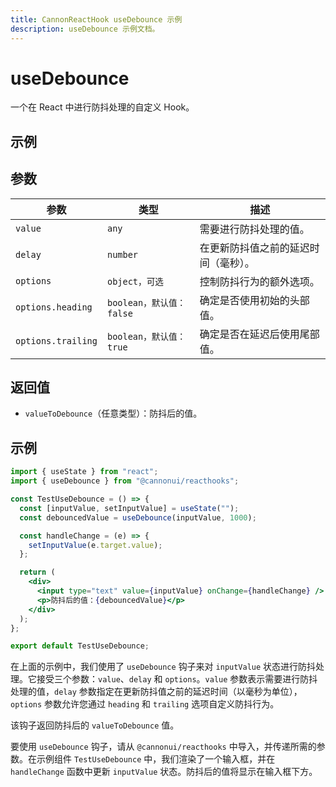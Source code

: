 ```yaml
---
title: CannonReactHook useDebounce 示例
description: useDebounce 示例文档。
---
```



# useDebounce

一个在 React 中进行防抖处理的自定义 Hook。

## 示例

<div style="margin-top: 3%;">
  <UseDebounce client:visible />
</div>

## 参数

| 参数               | 类型                     | 描述                                 |
| ------------------ | ------------------------ | ------------------------------------ |
| `value`            | `any`                    | 需要进行防抖处理的值。               |
| `delay`            | `number`                 | 在更新防抖值之前的延迟时间（毫秒）。 |
| `options`          | `object，可选`           | 控制防抖行为的额外选项。             |
| `options.heading`  | `boolean，默认值：false` | 确定是否使用初始的头部值。           |
| `options.trailing` | `boolean，默认值：true`  | 确定是否在延迟后使用尾部值。         |

## 返回值

- `valueToDebounce`（任意类型）：防抖后的值。

## 示例

```jsx
import { useState } from "react";
import { useDebounce } from "@cannonui/reacthooks";

const TestUseDebounce = () => {
  const [inputValue, setInputValue] = useState("");
  const debouncedValue = useDebounce(inputValue, 1000);

  const handleChange = (e) => {
    setInputValue(e.target.value);
  };

  return (
    <div>
      <input type="text" value={inputValue} onChange={handleChange} />
      <p>防抖后的值：{debouncedValue}</p>
    </div>
  );
};

export default TestUseDebounce;
```

在上面的示例中，我们使用了 `useDebounce` 钩子来对 `inputValue` 状态进行防抖处理。它接受三个参数：`value`、`delay` 和 `options`。`value` 参数表示需要进行防抖处理的值，`delay` 参数指定在更新防抖值之前的延迟时间（以毫秒为单位），`options` 参数允许您通过 `heading` 和 `trailing` 选项自定义防抖行为。

该钩子返回防抖后的 `valueToDebounce` 值。

要使用 `useDebounce` 钩子，请从 `@cannonui/reacthooks` 中导入，并传递所需的参数。在示例组件 `TestUseDebounce` 中，我们渲染了一个输入框，并在 `handleChange` 函数中更新 `inputValue` 状态。防抖后的值将显示在输入框下方。
